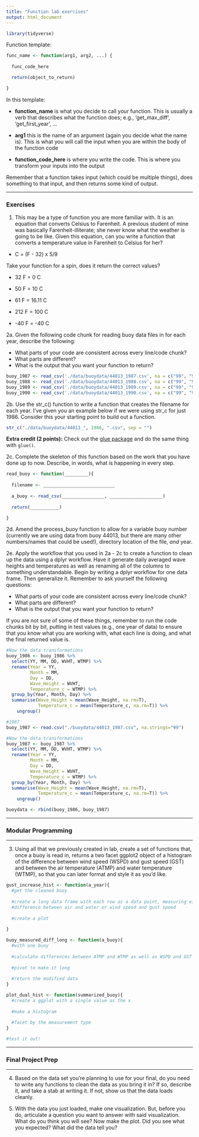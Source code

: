 ```yaml
---
title: "Function lab exercises"
output: html_document
---
```


```r
library(tidyverse)
```


Function template:  

```r
func_name <- function(arg1, arg2, ...) {
  
  func_code_here

  return(object_to_return)

}
```

In this template:

* **function_name** is what you decide to call your function. This is usually a verb that describes what the function does; e.g., 'get_max_diff', 'get_first_year', ...

* **arg1** this is the name of an argument (again you decide what the name is). This is what you will call the input when you are within the body of the function code

* **function_code_here** is where you write the code. This is where you transform your inputs into the output

Remember that a function takes input (which could be multiple things), does something to that input, and then returns some kind of output. 

--------------------------------------------------------------------------------

### Exercises

1. This may be a type of function you are more familiar with. It is an equation that converts Celsius to Farenheit. A previous student of mine was basically Farenheit-illiterate; she never know what the weather is going to be like. Given this equation, can you write a function that converts a temperature value in Farenheit to Celsius for her?

* C = (F  -  32)  x  5/9 

Take your function for a spin, does it return the correct values?  

* 32 F  = 0 C

* 50 F  = 10 C

* 61 F  = 16.11 C

* 212 F = 100 C

* -40 F = -40 C


2a. Given the following code chunk for reading buoy data files in for each year, describe the following: 

* What parts of your code are consistent across every line/code chunk? 
* What parts are different? 
* What is the output that you want your function to return?


```r
buoy_1987 <- read_csv('./data/buoydata/44013_1987.csv', na = c("99", "999"))
buoy_1988 <- read_csv('./data/buoydata/44013_1988.csv', na = c("99", "999"))
buoy_1989 <- read_csv('./data/buoydata/44013_1989.csv', na = c("99", "999"))
buoy_1990 <- read_csv('./data/buoydata/44013_1990.csv', na = c("99", "999"))
```

2b. Use the str_c() function to write a function that creates the filename for each year. I've given you an example below if we were using str_c for just 1986. Consider this your starting point to build out a function.

```r
str_c("./data/buoydata/44013_", 1986, ".csv", sep = "")
```

**Extra credit (2 points):** Check out the [glue package](https://glue.tidyverse.org/) and do the same thing with `glue()`.

2c. Complete the skeleton of this function based on the work that you have done up to now. Describe, in words, what is happening in every step.  

```r
read_buoy <- function(_________){
  
  filename <- ___________________________
  
  a_buoy <- read_csv(________________, ____________________)
  
  return(___________)

}
```

2d. Amend the process_buoy function to allow for a variable buoy number (currently we are using data from buoy 44013, but there are many other numbers/names that could be used!), directory location of the file, *and* year. 

2e. Apply the workflow that you used in 2a - 2c to create a function to clean up the data using a dplyr workflow. Have it generate daily averaged wave heights and temperatures as well as renaming all of the columns to something understandable. Begin by writing a dplyr workflow for one data frame. Then generalize it. Remember to ask yourself the following questions: 

* What parts of your code are consistent across every line/code chunk? 
* What parts are different? 
* What is the output that you want your function to return?

If you are not sure of some of these things, remember to run the code chunks bit by bit, putting in test values (e.g., one year of data) to ensure that you know what you are working with, what each line is doing, and what the final returned value is. 

```r
#Now the data transformations
buoy_1986 <- buoy_1986 %>%
  select(YY, MM, DD, WVHT, WTMP) %>%
  rename(Year = YY,
         Month = MM,
         Day = DD,
         Wave_Height = WVHT,
         Temperature_c = WTMP) %>%
  group_by(Year, Month, Day) %>%
  summarise(Wave_Height = mean(Wave_Height, na.rm=T),
            Temperature_c = mean(Temperature_c, na.rm=T)) %>%
    ungroup()

#1987
buoy_1987 <- read.csv("./buoydata/44013_1987.csv", na.strings="99")

#Now the data transformations
buoy_1987 <- buoy_1987 %>%
  select(YY, MM, DD, WVHT, WTMP) %>%
  rename(Year = YY,
         Month = MM,
         Day = DD,
         Wave_Height = WVHT,
         Temperature_c = WTMP) %>%
  group_by(Year, Month, Day) %>%
  summarise(Wave_Height = mean(Wave_Height, na.rm=T),
            Temperature_c = mean(Temperature_c, na.rm=T)) %>%
    ungroup()

buoydata <- rbind(buoy_1986, buoy_1987)
```

--------------------------------------------------------------------------------

### Modular Programming

--------------------------------------------------------------------------------

3. Using all that we previously created in lab, create a set of functions that, once a buoy is read in, returns a two facet ggplot2 object of a histogram of the difference between wind speed (WSPD) and gust speed (GST) and between the air temperature (ATMP) and water temperature (WTMP), so that you can later format and style it as you'd like.

```r
gust_increase_hist <- function(a_year){
  #get the cleaned buoy
  
  #create a long data frame with each row as a data point, measuring either 
  #difference between air and water or wind speed and gust speed
  
  #create a plot
  
}

buoy_measured_diff_long <- function(a_buoy){
  #with one buoy
  
  #calculate differences between ATMP and WTMP as well as WSPD and GST
  
  #pivot to make it long
  
  #return the modified data
}

plot_dual_hist <- function(summarized_buoy){
  #create a ggplot with a single value as the x
  
  #make a histogram
  
  #facet by the measurement type
}

#test it out!
```

--------------------------------------------------------------------------------

### Final Project Prep

--------------------------------------------------------------------------------


4. Based on the data set you're planning to use for your final, do you need to write any functions to clean the data as you bring it in? If so, describe it, and take a stab at writing it. If not, show us that the data loads cleanly.

5. With the data you just loaded, make one visualization. But, before you do, articulate a question you want to answer with said visualization. What do you think you will see? Now make the plot. Did you see what you expected? What did the data tell you?